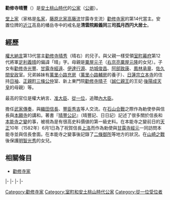 {{japanese|japanese=勧修寺 晴豊|kana=かじゅうじ はるとよ / かじゅうじ はれとよ|romaji=Kajūji Harutoyo / Kajūji Haretoyo|舊寫=勸修寺 晴豐}}
'''勸修寺晴豐'''（{{bd|1544年|3月17日|1603年|1月19日}}）是[[安土桃山時代|安土桃山時代]]的[[公家_(日本)|公家]]（[[公卿|公卿]]）。

[[堂上家|堂上家]]（家格是[[名家_(日本)|名家]]，[[藤原北家|藤原北家]][[高藤流|高藤流]]甘露寺支流）[[勸修寺家|勸修寺家]]的第14代當主。安置位牌的[[近江國|近江]]高島的幡岳寺中的戒名是'''清雲院殿義同三司孤月西円大居士'''。

== 經歷 ==
[[權大納言|權大納言]]第13代當主[[勸修寺晴秀|勸修寺晴秀]]（晴右）的兒子。與父親一樣受領[[室町幕府|室町幕府]]第12代將軍[[足利義晴|足利義晴]]的偏諱「晴」字。母親是[[粟屋元子|粟屋元子]]（[[右京亮|右京亮]][[粟屋元隆|粟屋元隆]]的女兒）。子女有[[勸修寺光豐|勸修寺光豐]]、[[甘露寺經遠|甘露寺經遠]]、[[伊達行源|伊達行源]]、[[坊城俊昌|坊城俊昌]]、[[阿部致康|阿部致康]]、[[鳳林承章|鳳林承章]]、[[佐久間安政|佐久間安政]]室。兄弟姊妹有[[萬里小路充房|萬里小路充房]]（[[萬里小路輔房|萬里小路輔房]]的養子）、[[日蓮宗|日蓮宗]][[立本寺|立本寺]]的住持[[日袖|日袖]]、[[正親町三條公仲|正親町三條公仲]]室、新上東門院[[勸修寺晴子|勸修寺晴子]]（[[誠仁親王|誠仁親王]]的王妃‧[[後陽成天皇|後陽成天皇]]的母親）等。

最高的官位是權大納言、[[准大臣|准大臣]]、[[從一位|從一位]]，追贈[[內大臣|內大臣]]。

擔任[[武家傳奏|武家傳奏]]，與[[織田信長|織田信長]]、[[豐臣秀吉|豐臣秀吉]]等人交流。在[[石山合戰|石山合戰]]之際作為勅使參與信長與[[本願寺|本願寺]]的講和。著書『[[晴豐公記|晴豐公記]]』（晴豐記、日日記）記述了很多關於信長和[[本能寺之變|本能寺之變]]的事，被視為是有很高史料價値的第一級史料。在本能寺之變前日的[[天正_(日本)|天正]]10年（1582年）6月1日為了祝賀信長[[上洛|上洛]]而作為勅使與[[甘露寺經元|甘露寺經元]]一同訪問本能寺並與信長會面。在本能寺之變事後記錄了[[二條御所|二條御所]]等地方的狀況。在[[山崎之戰|山崎之戰]]後保護[[明智光秀|明智光秀]]的女兒。

== 相關條目 ==
*[[勸修寺家|勸修寺家]]

{{start box|width=auto}}
{{s-pre}}
|-
{{s-before|{{link-ja|勸修寺晴秀|勧修寺晴秀}}}}
{{s-title|{{link-ja|勸修寺家|勧修寺家}}當主|1577年1月19日－1603年1月19日}}
{{s-after|{{link-ja|勸修寺光豐|勧修寺光豊}}}}
|-
{{s-off}}
|-
{{s-before|[[庭田重保|庭田重保]]}}
{{S-ttl|title=[[武家傳奏|武家傳奏]]|years=1575年－1595年|regent1=庭田重保、<br>{{link-ja|甘露寺經元|甘露寺経元}}、<br>[[中山親綱|中山親綱]]}}
{{s-vacant||next={{link-ja|廣橋國光|広橋国光}}}}
|-
{{s-vacant||last=[[烏丸光康|烏丸光康]]}}
{{s-title|[[准大臣|准大臣]]|1601年2月13日－1603年1月19日}}
{{s-vacant||next=[[烏丸光宣|烏丸光宣]]}}
{{end box}}

{{勸修寺家}}

[[Category:勸修寺家|Category:勸修寺家]]
[[Category:室町和安土桃山時代公家|Category:室町和安土桃山時代公家]]
[[Category:從一位受位者|Category:從一位受位者]]